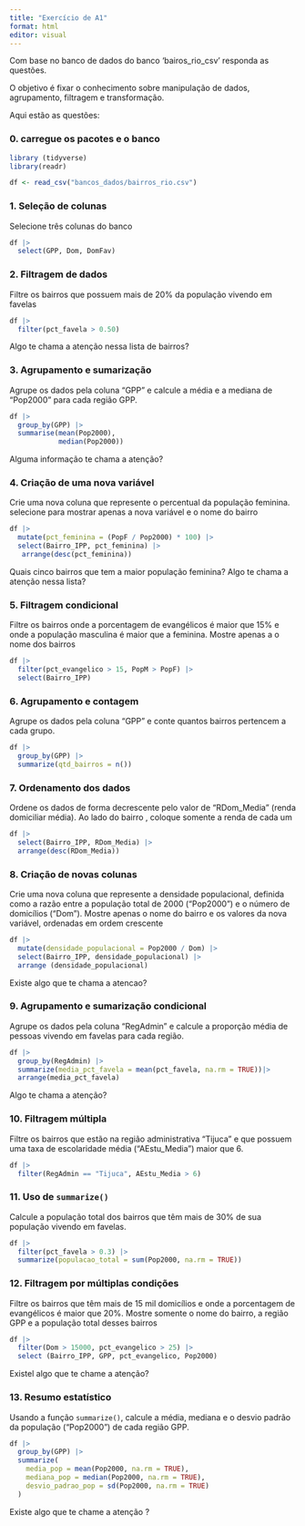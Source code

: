 ```yaml
---
title: "Exercício de A1"
format: html
editor: visual
---
```


Com base no banco de dados do banco 'bairos_rio_csv' responda as questões.

O objetivo é fixar o conhecimento sobre manipulação de dados, agrupamento, filtragem e transformação.

Aqui estão as questões:

### 0. **carregue os pacotes e o banco**

```r

library (tidyverse)
library(readr)

df <- read_csv("bancos_dados/bairros_rio.csv")

```

### 1. **Seleção de colunas**

Selecione três colunas do banco

```r

df |> 
  select(GPP, Dom, DomFav)
```

### 2. **Filtragem de dados**

Filtre os bairros que possuem mais de 20% da população vivendo em favelas

```r

df |> 
  filter(pct_favela > 0.50)
```

Algo te chama a atenção nessa lista de bairros?

### 3. **Agrupamento e sumarização**

Agrupe os dados pela coluna "GPP" e calcule a média e a mediana de "Pop2000" para cada região GPP.

```r
df |> 
  group_by(GPP) |> 
  summarise(mean(Pop2000),
            median(Pop2000))
```

Alguma informação te chama a atenção?

### 4. **Criação de uma nova variável**

Crie uma nova coluna que represente o percentual da população feminina. selecione para mostrar apenas a nova variável e o nome do bairro

```r

df |> 
  mutate(pct_feminina = (PopF / Pop2000) * 100) |> 
  select(Bairro_IPP, pct_feminina) |> 
   arrange(desc(pct_feminina))
```

Quais cinco bairros que tem a maior população feminina? Algo te chama a atenção nessa lista?

### 5. **Filtragem condicional**

Filtre os bairros onde a porcentagem de evangélicos é maior que 15% e onde a população masculina é maior que a feminina. Mostre apenas a o nome dos bairros

```r

df |> 
  filter(pct_evangelico > 15, PopM > PopF) |> 
  select(Bairro_IPP)

```

### 6. **Agrupamento e contagem**

Agrupe os dados pela coluna "GPP" e conte quantos bairros pertencem a cada grupo.

```r

df |> 
  group_by(GPP) |> 
  summarize(qtd_bairros = n())

```

### 7. **Ordenamento dos dados**

Ordene os dados de forma decrescente pelo valor de "RDom_Media" (renda domiciliar média). Ao lado do bairro , coloque somente a renda de cada um

```r

df |> 
  select(Bairro_IPP, RDom_Media) |> 
  arrange(desc(RDom_Media))

```

### 8. **Criação de novas colunas**

Crie uma nova coluna que represente a densidade populacional, definida como a razão entre a população total de 2000 ("Pop2000") e o número de domicílios ("Dom"). Mostre apenas o nome do bairro e os valores da nova variável, ordenadas em ordem crescente

```r
df |> 
  mutate(densidade_populacional = Pop2000 / Dom) |> 
  select(Bairro_IPP, densidade_populacional) |> 
  arrange (densidade_populacional)

```

Existe algo que te chama a atencao?

### 9. **Agrupamento e sumarização condicional**

Agrupe os dados pela coluna "RegAdmin" e calcule a proporção média de pessoas vivendo em favelas para cada região.

```r
df |> 
  group_by(RegAdmin) |> 
  summarize(media_pct_favela = mean(pct_favela, na.rm = TRUE))|> 
  arrange(media_pct_favela)
```

Algo te chama a atenção?

### 10. **Filtragem múltipla**

Filtre os bairros que estão na região administrativa "Tijuca" e que possuem uma taxa de escolaridade média ("AEstu_Media") maior que 6.

```r
df |> 
  filter(RegAdmin == "Tijuca", AEstu_Media > 6)

```

### 11. **Uso de `summarize()`**

Calcule a população total dos bairros que têm mais de 30% de sua população vivendo em favelas.

```r
df |> 
  filter(pct_favela > 0.3) |> 
  summarize(populacao_total = sum(Pop2000, na.rm = TRUE))

```

### 12. **Filtragem por múltiplas condições**

Filtre os bairros que têm mais de 15 mil domicílios e onde a porcentagem de evangélicos é maior que 20%. Mostre somente o nome do bairro, a região GPP e a população total desses bairros

```r
df |> 
  filter(Dom > 15000, pct_evangelico > 25) |> 
  select (Bairro_IPP, GPP, pct_evangelico, Pop2000)

```

Existel algo que te chame a atenção?

### 13. **Resumo estatístico**

Usando a função `summarize()`, calcule a média, mediana e o desvio padrão da população ("Pop2000") de cada região GPP.

```r

df |> 
  group_by(GPP) |> 
  summarize(
    media_pop = mean(Pop2000, na.rm = TRUE),
    mediana_pop = median(Pop2000, na.rm = TRUE),
    desvio_padrao_pop = sd(Pop2000, na.rm = TRUE)
  )

```

Existe algo que te chame a atenção ?
